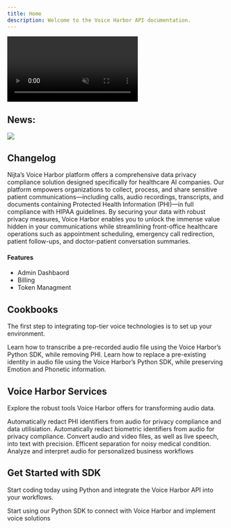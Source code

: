 ```yaml
---
title: Home
description: Welcome to the Voice Harbor API documentation.
---
```


<video controls autoplay loop muted>
  <source src="/images/home-1.mp4" type="video/mp4" />
  Your browser does not support the video tag.
</video>

## News:

<Update label="2025 Mai Upcoming Release" description="Voice Harbor Platform">
  <Frame>
    <img className="block" src="https://mintlify-assets.b-cdn.net/hero-light.png" />
  </Frame>

  ## Changelog

  Nijta’s Voice Harbor platform offers a comprehensive data privacy compliance solution designed specifically for healthcare AI companies. Our platform empowers organizations to collect, process, and share sensitive patient communications—including calls, audio recordings, transcripts, and documents containing Protected Health Information (PHI)—in full compliance with HIPAA guidelines. By securing your data with robust privacy measures, Voice Harbor enables you to unlock the immense value hidden in your communications while streamlining front-office healthcare operations such as appointment scheduling, emergency call redirection, patient follow-ups, and doctor-patient conversation summaries.

  #### Features

  * Admin Dashbaord 
  * Billing
  * Token Managment
</Update>


## Cookbooks

The first step to integrating top-tier voice technologies is to set up your environment.

<CardGroup cols={2}>
  <Card
    title="Redact PHI in audio and transcription"
    icon="user-shield"
    href="https://docs.nijta.com/PHI"
  >
    Learn how to transcribe a pre-recorded audio file using the Voice Harbor’s Python SDK, while removing PHI.
  </Card>
  <Card
    title="Redact Biometric identity in audio"
    icon="user-shield"
    href="https://docs.nijta.com/Biometric"
  >
    Learn how to replace a pre-existing identity in audio file using the Voice Harbor’s Python SDK, while preserving Emotion and Phonetic information.
  </Card>
</CardGroup>

## Voice Harbor Services

Explore the robust tools Voice Harbor offers for transforming audio data.

<CardGroup cols={3}>
  <Card
    title="PHI Redaction"
    icon="user-check"
    href="https://docs.nijta.com/PHI"
  >
    Automatically redact PHI identifiers from audio for privacy compliance and data utilisiation.
  </Card>
  <Card
    title="Biometric Redaction"
    icon="user-check"
    href="https://docs.nijta.com/Biometric"
  >
    Automatically redact biometric identifiers from audio for privacy compliance.
  </Card>
  <Card
    title="Speech-to-Text"
    icon="voice"
    href="https://voiceharbor.com/docs/speech-to-text"
  >
    Convert audio and video files, as well as live speech, into text with precision.
  </Card>
  <Card
    title="Diarization"
    icon="user-cog"
    href="https://docs.nijta.com/BuildwithVoiceHarbor/Diarization"
  >
    Efficent separation for noisy medical condition.
  </Card>
  <Card
    title="Speech Intelligence"
    icon="brain"
    href="https://docs.nijta.com/BuildwithVoiceHarbor/Diarization"
  >
    Analyze and interpret audio for personalized business workflows
  </Card>
</CardGroup>

## Get Started with SDK

Start coding today using Python and integrate the Voice Harbor API into your workflows.

<CardGroup cols={1}>
  <Card
    title="Python SDK"
    icon="python"
    href="https://voiceharbor.com/docs/sdk/python"
  >
    Start using our Python SDK to connect with Voice Harbor and implement voice solutions
  </Card>
</CardGroup>
